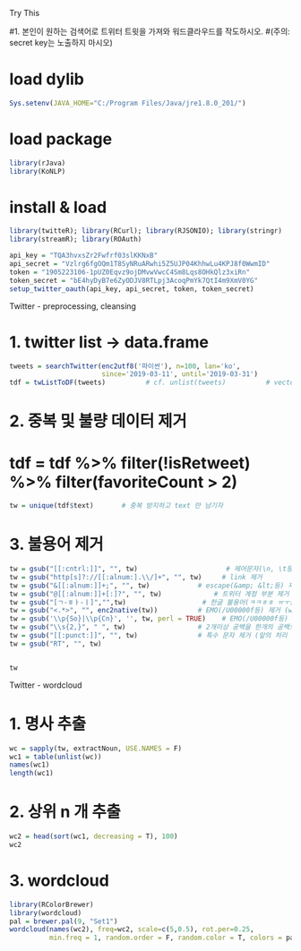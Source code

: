 ####################################  Try This ###################################

#1. 본인이 원하는 검색어로 트위터 트윗을 가져와 워드클라우드를 작도하시오.
#(주의: secret key는 노출하지 마시오)




#  load dylib

```r
Sys.setenv(JAVA_HOME="C:/Program Files/Java/jre1.8.0_201/")
```

#  load package



```r
library(rJava)
library(KoNLP)
```


# install & load


```r
library(twitteR); library(RCurl); library(RJSONIO); library(stringr)
library(streamR); library(ROAuth)

```

```r
api_key = "TQA3hvxsZr2Fwfrf03slKKNxB"
api_secret = "Vzlrg6fgOQm1T8SyNRuARwhi5Z5UJP04KhhwLu4KPJ8f0WwmID"
token = "1905223106-1pUZ0Eqvz9ojDMvwVwcC4Sm8Lqs8OHkQlz3xiRn"
token_secret = "bE4hyDyB7e6ZyODJV8RTLpj3AcoqPmYk7QtI4m9XmV0YG"
setup_twitter_oauth(api_key, api_secret, token, token_secret)
```




####################### Twitter - preprocessing, cleansing ######################


# 1. twitter list → data.frame


```r
tweets = searchTwitter(enc2utf8('파이썬'), n=100, lan='ko', 
                       since='2019-03-11', until='2019-03-31')
tdf = twListToDF(tweets)          # cf. unlist(tweets)          # vector화
```

# 2. 중복 및 불량 데이터 제거
# tdf = tdf %>% filter(!isRetweet) %>% filter(favoriteCount > 2)


```r
tw = unique(tdf$text)       # 중복 방지하고 text 만 남기자
```

# 3. 불용어 제거

```r
tw = gsub("[[:cntrl:]]", "", tw)                      # 제어문자(\n, \t등) 제거
tw = gsub("http[s]?://[[:alnum:].\\/]+", "", tw)     # link 제거
tw = gsub("&[[:alnum:]]+;", "", tw)            # escape(&amp; &lt;등) 제거
tw = gsub("@[[:alnum:]]+[:]?", "", tw)             # 트위터 계정 부분 제거
tw = gsub("[ㄱ-ㅎㅏ-ㅣ]","",tw)                   # 한글 불용어(ㅋㅋㅎㅎ ㅠㅜ등) 제거
tw = gsub("<.*>", "", enc2native(tw))          # EMO(/U00000f등) 제거 (windows)
tw = gsub('\\p{So}|\\p{Cn}', '', tw, perl = TRUE)    # EMO(/U00000f등) 제거 (mac)
tw = gsub("\\s{2,}", " ", tw)                  # 2개이상 공백을 한개의 공백으로 처리
tw = gsub("[[:punct:]]", "", tw)               # 특수 문자 제거 (앞의 처리 때문에 마지막에 해야 
tw = gsub("RT", "", tw)


tw
```


#########################   Twitter - wordcloud  ###################################

# 1. 명사 추출


```r
wc = sapply(tw, extractNoun, USE.NAMES = F)
wc1 = table(unlist(wc))
names(wc1)
length(wc1)
```


# 2. 상위 n 개 추출


```r
wc2 = head(sort(wc1, decreasing = T), 100)
wc2
```


# 3. wordcloud


```r
library(RColorBrewer)
library(wordcloud)
pal = brewer.pal(9, "Set1")
wordcloud(names(wc2), freq=wc2, scale=c(5,0.5), rot.per=0.25, 
          min.freq = 1, random.order = F, random.color = T, colors = pal)

```

